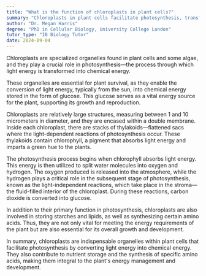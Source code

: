 ```yaml
---
title: "What is the function of chloroplasts in plant cells?"
summary: "Chloroplasts in plant cells facilitate photosynthesis, transforming light energy into chemical energy essential for plant growth and sustenance."
author: "Dr. Megan Harris"
degree: "PhD in Cellular Biology, University College London"
tutor_type: "IB Biology Tutor"
date: 2024-09-04
---
```


Chloroplasts are specialized organelles found in plant cells and some algae, and they play a crucial role in photosynthesis—the process through which light energy is transformed into chemical energy.

These organelles are essential for plant survival, as they enable the conversion of light energy, typically from the sun, into chemical energy stored in the form of glucose. This glucose serves as a vital energy source for the plant, supporting its growth and reproduction.

Chloroplasts are relatively large structures, measuring between $1$ and $10$ micrometers in diameter, and they are encased within a double membrane. Inside each chloroplast, there are stacks of thylakoids—flattened sacs where the light-dependent reactions of photosynthesis occur. These thylakoids contain chlorophyll, a pigment that absorbs light energy and imparts a green hue to the plants.

The photosynthesis process begins when chlorophyll absorbs light energy. This energy is then utilized to split water molecules into oxygen and hydrogen. The oxygen produced is released into the atmosphere, while the hydrogen plays a critical role in the subsequent stage of photosynthesis, known as the light-independent reactions, which take place in the stroma—the fluid-filled interior of the chloroplast. During these reactions, carbon dioxide is converted into glucose.

In addition to their primary function in photosynthesis, chloroplasts are also involved in storing starches and lipids, as well as synthesizing certain amino acids. Thus, they are not only vital for meeting the energy requirements of the plant but are also essential for its overall growth and development.

In summary, chloroplasts are indispensable organelles within plant cells that facilitate photosynthesis by converting light energy into chemical energy. They also contribute to nutrient storage and the synthesis of specific amino acids, making them integral to the plant's energy management and development.
    